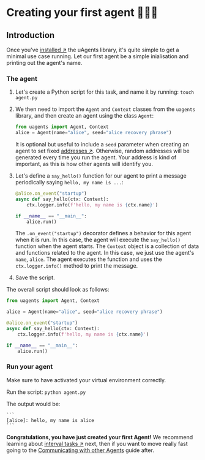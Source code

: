 # Creating your first agent 🤖🧑‍💻


## Introduction

Once you've [installed ↗️](/guides/agents/installing-uagent)️ the uAgents library, it's quite simple to get a minimal use case running. Let our first agent be a simple inialisation and printing out the agent's name.

### The agent

1. Let's create a Python script for this task, and name it by running: `touch agent.py`

2. We then need to import the `Agent` and `Context` classes from the `uagents` library, and then create an agent using the class `Agent`:

   ```py copy
   from uagents import Agent, Context
   alice = Agent(name="alice", seed="alice recovery phrase")
   ```

   It is optional but useful to include a `seed` parameter when creating an agent to set fixed [addresses ↗️](/guides/agents/getting-uagent-address)️. Otherwise, random addresses will be generated every time you run the agent. Your address is kind of important, as this is how other agents will identify you.

3. Let's define a `say_hello()` function for our agent to print a message periodically saying `hello, my name is ...`:

   ```py copy
   @alice.on_event("startup")
   async def say_hello(ctx: Context):
       ctx.logger.info(f'hello, my name is {ctx.name}')

   if __name__ == "__main__":
       alice.run()
   ```

   The `.on_event("startup")` decorator defines a behavior for this agent when it is run. In this case, the agent will execute the `say_hello()` function when the agent starts. The `Context` object is a collection of data and functions related to the agent. In this case, we just use the agent's `name`, `alice`. The agent executes the function and uses the `ctx.logger.info()` method to print the message.

4. Save the script.

The overall script should look as follows:

```py copy filename="agent.py"
from uagents import Agent, Context

alice = Agent(name="alice", seed="alice recovery phrase")

@alice.on_event("startup")
async def say_hello(ctx: Context):
    ctx.logger.info(f'hello, my name is {ctx.name}')

if __name__ == "__main__":
    alice.run()
```

### Run your agent

Make sure to have activated your virtual environment correctly.

Run the script: `python agent.py`

The output would be:

    ```
    [alice]: hello, my name is alice
    ```

**Congratulations, you have just created your first Agent!** We recommend learning about  [interval tasks ↗️](/guides/agents/interval-task) next, then if you want to move really fast going to the [Communicating with other Agents](/guides/agents/communicating-with-other-agents) guide after.
